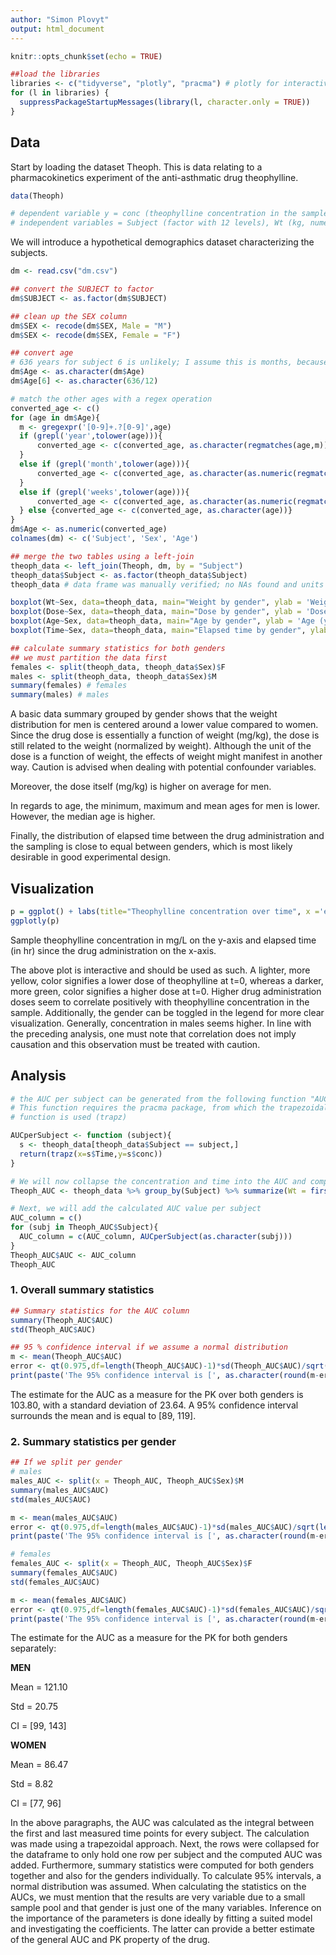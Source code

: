```yaml
---
author: "Simon Plovyt"
output: html_document
---
```


```r
knitr::opts_chunk$set(echo = TRUE)
```
```r
##load the libraries
libraries <- c("tidyverse", "plotly", "pracma") # plotly for interactive plots and pracma for AUC calculation
for (l in libraries) {
  suppressPackageStartupMessages(library(l, character.only = TRUE))
}
```

## Data 
Start by loading the dataset Theoph. This is data relating to a pharmacokinetics experiment of the anti-asthmatic drug theophylline.  


```r
data(Theoph)

# dependent variable y = conc (theophylline concentration in the sample (mg/L), numeric)
# independent variables = Subject (factor with 12 levels), Wt (kg, numeric), Dose (mg/kg), Time (hrs, numeric) 
```

We will introduce a hypothetical demographics dataset characterizing the subjects.

```r
dm <- read.csv("dm.csv")

## convert the SUBJECT to factor
dm$SUBJECT <- as.factor(dm$SUBJECT)

## clean up the SEX column
dm$SEX <- recode(dm$SEX, Male = "M")
dm$SEX <- recode(dm$SEX, Female = "F")

## convert age
# 636 years for subject 6 is unlikely; I assume this is months, because this assumption is in line with the other ages.
dm$Age <- as.character(dm$Age)
dm$Age[6] <- as.character(636/12)

# match the other ages with a regex operation
converted_age <- c()
for (age in dm$Age){
  m <- gregexpr('[0-9]+.?[0-9]',age)
  if (grepl('year',tolower(age))){
      converted_age <- c(converted_age, as.character(regmatches(age,m)))
  }
  else if (grepl('month',tolower(age))){
      converted_age <- c(converted_age, as.character(as.numeric(regmatches(age,m))/12))
  }
  else if (grepl('weeks',tolower(age))){
      converted_age <- c(converted_age, as.character(as.numeric(regmatches(age,m))/52))
  } else {converted_age <- c(converted_age, as.character(age))}
}
dm$Age <- as.numeric(converted_age)
colnames(dm) <- c('Subject', 'Sex', 'Age')

## merge the two tables using a left-join
theoph_data <- left_join(Theoph, dm, by = "Subject")
theoph_data$Subject <- as.factor(theoph_data$Subject)
theoph_data # data frame was manually verified; no NAs found and units & data types are correct
```


```r
boxplot(Wt~Sex, data=theoph_data, main="Weight by gender", ylab = 'Weight (kg)')
boxplot(Dose~Sex, data=theoph_data, main="Dose by gender", ylab = 'Dose (mg/kg)')
boxplot(Age~Sex, data=theoph_data, main="Age by gender", ylab = 'Age (yrs)')
boxplot(Time~Sex, data=theoph_data, main="Elapsed time by gender", ylab = 'Time (hrs)')

## calculate summary statistics for both genders
## we must partition the data first
females <- split(theoph_data, theoph_data$Sex)$F
males <- split(theoph_data, theoph_data$Sex)$M
summary(females) # females
summary(males) # males

```
A basic data summary grouped by gender shows that the weight distribution for men is centered around a lower value compared to women. Since the drug dose is essentially a function of weight (mg/kg), the dose is still related to the weight (normalized by weight). Although the unit of the dose is a function of weight, the effects of weight might manifest in another way. Caution is advised when dealing with potential confounder variables. 

Moreover, the dose itself (mg/kg) is higher on average for men. 

In regards to age, the minimum, maximum and mean ages for men is lower. However, the median age is higher.

Finally, the distribution of elapsed time between the drug administration and the sampling is close to equal between genders, which is most likely desirable in good experimental design. 


## Visualization

```r
p = ggplot() + labs(title="Theophylline concentration over time", x ='elapsed time (hr)', y = 'theophylline (mg/L)') + geom_line(data=theoph_data, aes(x=Time, y=conc, group=Subject, color=Dose)) + scale_colour_gradient(low = 'yellow', high = 'darkgreen') + geom_point(data=theoph_data, aes(x=Time, y=conc, group=Subject, fill=Sex)) 
ggplotly(p)
```
Sample theophylline concentration in mg/L on the y-axis and elapsed time (in hr) since the drug administration on the x-axis. 

The above plot is interactive and should be used as such. A lighter, more yellow, color signifies a lower dose of theophylline at t=0, whereas a darker, more green, color signifies a higher dose at t=0. Higher drug administration doses seem to correlate positively with theophylline concentration in the sample. Additionally, the gender can be toggled in the legend for more clear visualization. Generally, concentration in males seems higher. In line with the preceding analysis, one must note that correlation does not imply causation and this observation must be treated with caution. 

## Analysis

```r
# the AUC per subject can be generated from the following function "AUCperSubject"
# This function requires the pracma package, from which the trapezoidal integration
# function is used (trapz)

AUCperSubject <- function (subject){
  s <- theoph_data[theoph_data$Subject == subject,]
  return(trapz(x=s$Time,y=s$conc)) 
}

# We will now collapse the concentration and time into the AUC and compile a table with 1 row per subject
Theoph_AUC <- theoph_data %>% group_by(Subject) %>% summarize(Wt = first(Wt), Dose = first(Dose), Age = first(Age), Sex = first(Sex))

# Next, we will add the calculated AUC value per subject
AUC_column = c()
for (subj in Theoph_AUC$Subject){
  AUC_column = c(AUC_column, AUCperSubject(as.character(subj)))
}
Theoph_AUC$AUC <- AUC_column
Theoph_AUC
```

### 1. Overall summary statistics
```r
## Summary statistics for the AUC column
summary(Theoph_AUC$AUC)
std(Theoph_AUC$AUC)

## 95 % confidence interval if we assume a normal distribution
m <- mean(Theoph_AUC$AUC)
error <- qt(0.975,df=length(Theoph_AUC$AUC)-1)*sd(Theoph_AUC$AUC)/sqrt(length(Theoph_AUC$AUC))
print(paste('The 95% confidence interval is [', as.character(round(m-error)), ', ',as.character(round(m+error)),'] with the mean (=', m, ') as center.',sep=''))
```
The estimate for the AUC as a measure for the PK over both genders is 103.80, with a standard deviation of 23.64. A 95% confidence interval surrounds the mean and is equal to [89, 119].

### 2. Summary statistics per gender
```r
## If we split per gender
# males
males_AUC <- split(x = Theoph_AUC, Theoph_AUC$Sex)$M
summary(males_AUC$AUC)
std(males_AUC$AUC)

m <- mean(males_AUC$AUC)
error <- qt(0.975,df=length(males_AUC$AUC)-1)*sd(males_AUC$AUC)/sqrt(length(males_AUC$AUC))
print(paste('The 95% confidence interval is [', as.character(round(m-error)), ', ',as.character(round(m+error)),'] with the mean (=', m, ') as center.',sep=''))

# females
females_AUC <- split(x = Theoph_AUC, Theoph_AUC$Sex)$F
summary(females_AUC$AUC)
std(females_AUC$AUC)

m <- mean(females_AUC$AUC)
error <- qt(0.975,df=length(females_AUC$AUC)-1)*sd(females_AUC$AUC)/sqrt(length(females_AUC$AUC))
print(paste('The 95% confidence interval is [', as.character(round(m-error)), ', ',as.character(round(m+error)),'] with the mean (=', m, ') as center.',sep=''))
```
The estimate for the AUC as a measure for the PK for both genders separately:

**MEN**

Mean = 121.10

Std = 20.75

CI = [99, 143]


**WOMEN**

Mean = 86.47

Std = 8.82

CI = [77, 96]


In the above paragraphs, the AUC was calculated as the integral between the first and last measured time points for every subject. The calculation was made using a trapezoidal approach. 
Next, the rows were collapsed for the dataframe to only hold one row per subject and the computed AUC was added. Furthermore, summary statistics were computed for both genders together and also for the genders individually. To calculate 95% intervals, a normal distribution was assumed. When calculating the statistics on the AUCs, we must mention that the results are very variable due to a small sample pool and that gender is just one of the many variables. Inference on the importance of the parameters is done ideally by fitting a suited model and investigating the coefficients. The latter can provide a better estimate of the general AUC and PK property of the drug. 

